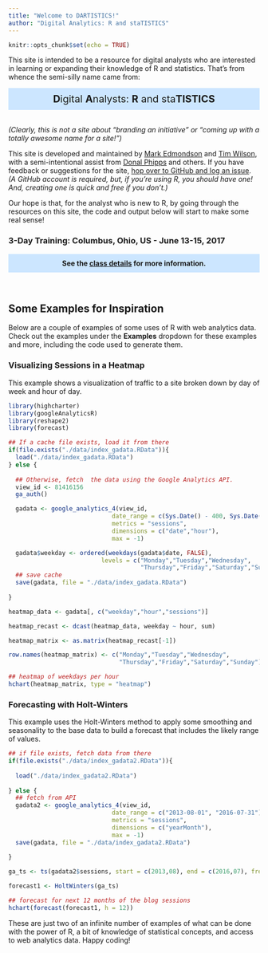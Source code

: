 ```yaml
---
title: "Welcome to DARTISTICS!"
author: "Digital Analytics: R and staTISTICS"
---
```


```r
knitr::opts_chunk$set(echo = TRUE)
```

This site is intended to be a resource for digital analysts who are interested in learning or expanding their knowledge of R and statistics. That's from whence the semi-silly name came from:

<div style= "background-color: #cce6ff; text-align: center; font-size: 20px; padding: 10px 10px 10px 10px;"><b>D</b>igital <b>A</b>nalysts: <b>R</b> and sta<b>TISTICS</b></div>

<br>_(Clearly, this is not a site about "branding an initiative" or "coming up with a totally awesome name for a site!")_

This site is developed and maintained by [Mark Edmondson](https://dk.linkedin.com/in/markpeteredmondson) and [Tim Wilson](https://www.linkedin.com/in/tgwilson), with a semi-intentional assist from [Donal Phipps](https://uk.linkedin.com/in/donalp) and others. If you have feedback or suggestions for the site, [hop over to GitHub and log an issue](https://github.com/MarkEdmondson1234/dartistics.com/issues). _(A GitHub account is required, but, if you're using R, you should have one! And, creating one is quick and free if you don't.)_

Our hope is that, for the analyst who is new to R, by going through the resources on this site, the code and output below will start to make some real sense!

### 3-Day Training: Columbus, Ohio, US - June 13-15, 2017

<div style= "background-color: #cce6ff; text-align: center; padding: 10px 10px 10px 10px;"><b>See the <a href="r-and-statistics-class.html">class details</a> for more information.</b></div><br>

## Some Examples for Inspiration

Below are a couple of examples of some uses of R with web analytics data. Check out the examples under the **Examples** dropdown for these examples and more, including the code used to generate them.

### Visualizing Sessions in a Heatmap

This example shows a visualization of traffic to a site broken down by day of week and hour of day.

```r
library(highcharter)
library(googleAnalyticsR)
library(reshape2)
library(forecast)

## If a cache file exists, load it from there
if(file.exists("./data/index_gadata.RData")){
  load("./data/index_gadata.RData")
} else {
  
  ## Otherwise, fetch  the data using the Google Analytics API.
  view_id <- 81416156
  ga_auth()

  gadata <- google_analytics_4(view_id, 
                             date_range = c(Sys.Date() - 400, Sys.Date()),
                             metrics = "sessions", 
                             dimensions = c("date","hour"),
                             max = -1)

  gadata$weekday <- ordered(weekdays(gadata$date, FALSE), 
                          levels = c("Monday","Tuesday","Wednesday",
                                     "Thursday","Friday","Saturday","Sunday")) 
  ## save cache
  save(gadata, file = "./data/index_gadata.RData")
  
}

heatmap_data <- gadata[, c("weekday","hour","sessions")]

heatmap_recast <- dcast(heatmap_data, weekday ~ hour, sum)

heatmap_matrix <- as.matrix(heatmap_recast[-1])

row.names(heatmap_matrix) <- c("Monday","Tuesday","Wednesday",
                               "Thursday","Friday","Saturday","Sunday")

## heatmap of weekdays per hour
hchart(heatmap_matrix, type = "heatmap")

```

### Forecasting with Holt-Winters
This example uses the Holt-Winters method to apply some smoothing and seasonality to the base data to build a forecast that includes the likely range of values.

```r
## if file exists, fetch data from there
if(file.exists("./data/index_gadata2.RData")){
  
  load("./data/index_gadata2.RData")
  
} else {
  ## fetch from API
  gadata2 <- google_analytics_4(view_id, 
                             date_range = c("2013-08-01", "2016-07-31"),
                             metrics = "sessions", 
                             dimensions = c("yearMonth"),
                             max = -1)
  save(gadata, file = "./data/index_gadata2.RData")
  
}

ga_ts <- ts(gadata2$sessions, start = c(2013,08), end = c(2016,07), frequency = 12)

forecast1 <- HoltWinters(ga_ts)

## forecast for next 12 months of the blog sessions
hchart(forecast(forecast1, h = 12))

```

These are just two of an infinite number of examples of what can be done with the power of R, a bit of knowledge of statistical concepts, and access to web analytics data. Happy coding!


